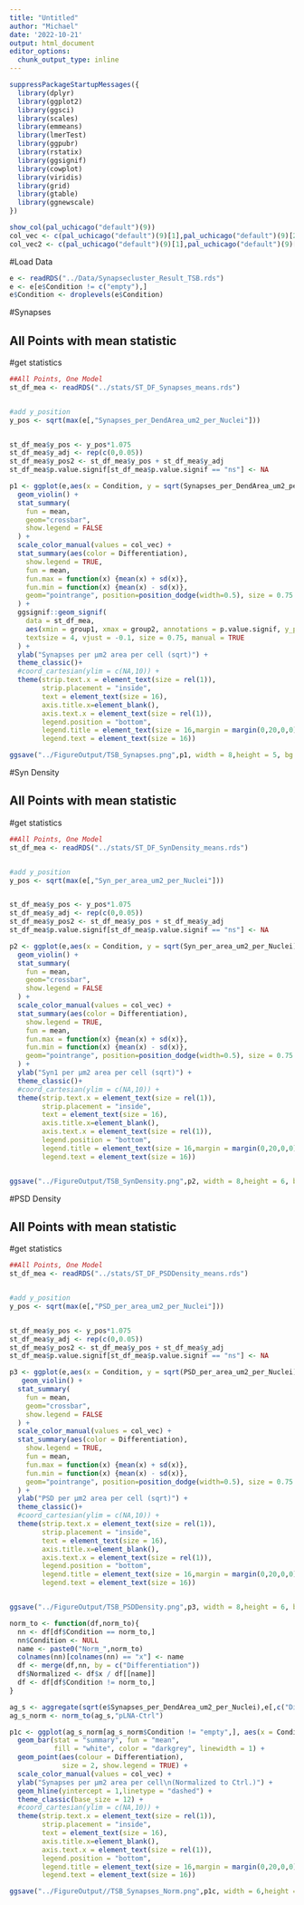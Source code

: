 ---
title: "Untitled"
author: "Michael"
date: '2022-10-21'
output: html_document
editor_options: 
  chunk_output_type: inline
---



```{r}
suppressPackageStartupMessages({
  library(dplyr)
  library(ggplot2)
  library(ggsci)
  library(scales)
  library(emmeans)
  library(lmerTest)
  library(ggpubr)
  library(rstatix)
  library(ggsignif)
  library(cowplot)
  library(viridis)
  library(grid)
  library(gtable)
  library(ggnewscale)
})
```

```{r}
show_col(pal_uchicago("default")(9))
col_vec <- c(pal_uchicago("default")(9)[1],pal_uchicago("default")(9)[2],pal_uchicago("default")(9)[3],pal_uchicago("default")(9)[5],pal_uchicago("default")(9)[9])
col_vec2 <- c(pal_uchicago("default")(9)[1],pal_uchicago("default")(9)[2],pal_uchicago("default")(9)[3],pal_uchicago("default")(9)[5])
```




#Load Data
```{r}
e <- readRDS("../Data/Synapsecluster_Result_TSB.rds")
e <- e[e$Condition != c("empty"),]
e$Condition <- droplevels(e$Condition)
```




##################
##################
#Synapses

## All Points with mean statistic
#get statistics
```{r}
##All Points, One Model
st_df_mea <- readRDS("../stats/ST_DF_Synapses_means.rds")


#add y_position
y_pos <- sqrt(max(e[,"Synapses_per_DendArea_um2_per_Nuclei"]))


st_df_mea$y_pos <- y_pos*1.075
st_df_mea$y_adj <- rep(c(0,0.05))
st_df_mea$y_pos2 <- st_df_mea$y_pos + st_df_mea$y_adj
st_df_mea$p.value.signif[st_df_mea$p.value.signif == "ns"] <- NA
```


```{r}
p1 <- ggplot(e,aes(x = Condition, y = sqrt(Synapses_per_DendArea_um2_per_Nuclei))) + 
  geom_violin() +
  stat_summary(
    fun = mean,
    geom="crossbar",
    show.legend = FALSE
  ) +
  scale_color_manual(values = col_vec) +
  stat_summary(aes(color = Differentiation),
    show.legend = TRUE,
    fun = mean,
    fun.max = function(x) {mean(x) + sd(x)},
    fun.min = function(x) {mean(x) - sd(x)},
    geom="pointrange", position=position_dodge(width=0.5), size = 0.75
  ) +
  ggsignif::geom_signif(
    data = st_df_mea,
    aes(xmin = group1, xmax = group2, annotations = p.value.signif, y_position = y_pos2),
    textsize = 4, vjust = -0.1, size = 0.75, manual = TRUE
  ) +
  ylab("Synapses per µm2 area per cell (sqrt)") +
  theme_classic()+
  #coord_cartesian(ylim = c(NA,10)) +
  theme(strip.text.x = element_text(size = rel(1)),
        strip.placement = "inside",
        text = element_text(size = 16), 
        axis.title.x=element_blank(),
        axis.text.x = element_text(size = rel(1)),
        legend.position = "bottom",
        legend.title = element_text(size = 16,margin = margin(0,20,0,0)),
        legend.text = element_text(size = 16))

ggsave("../FigureOutput/TSB_Synapses.png",p1, width = 8,height = 5, bg = "white")
```






##################
##################
#Syn Density

## All Points with mean statistic
#get statistics
```{r}
##All Points, One Model
st_df_mea <- readRDS("../stats/ST_DF_SynDensity_means.rds")


#add y_position
y_pos <- sqrt(max(e[,"Syn_per_area_um2_per_Nuclei"]))


st_df_mea$y_pos <- y_pos*1.075
st_df_mea$y_adj <- rep(c(0,0.05))
st_df_mea$y_pos2 <- st_df_mea$y_pos + st_df_mea$y_adj
st_df_mea$p.value.signif[st_df_mea$p.value.signif == "ns"] <- NA
```

```{r}
p2 <- ggplot(e,aes(x = Condition, y = sqrt(Syn_per_area_um2_per_Nuclei))) + 
  geom_violin() +
  stat_summary(
    fun = mean,
    geom="crossbar",
    show.legend = FALSE
  ) +
  scale_color_manual(values = col_vec) +
  stat_summary(aes(color = Differentiation),
    show.legend = TRUE,
    fun = mean,
    fun.max = function(x) {mean(x) + sd(x)},
    fun.min = function(x) {mean(x) - sd(x)},
    geom="pointrange", position=position_dodge(width=0.5), size = 0.75
  ) +
  ylab("Syn1 per µm2 area per cell (sqrt)") +
  theme_classic()+
  #coord_cartesian(ylim = c(NA,10)) +
  theme(strip.text.x = element_text(size = rel(1)),
        strip.placement = "inside",
        text = element_text(size = 16), 
        axis.title.x=element_blank(),
        axis.text.x = element_text(size = rel(1)),
        legend.position = "bottom",
        legend.title = element_text(size = 16,margin = margin(0,20,0,0)),
        legend.text = element_text(size = 16)) 


ggsave("../FigureOutput/TSB_SynDensity.png",p2, width = 8,height = 6, bg = "white")
```






##################
##################
#PSD Density

## All Points with mean statistic
#get statistics
```{r}
##All Points, One Model
st_df_mea <- readRDS("../stats/ST_DF_PSDDensity_means.rds")


#add y_position
y_pos <- sqrt(max(e[,"PSD_per_area_um2_per_Nuclei"]))


st_df_mea$y_pos <- y_pos*1.075
st_df_mea$y_adj <- rep(c(0,0.05))
st_df_mea$y_pos2 <- st_df_mea$y_pos + st_df_mea$y_adj
st_df_mea$p.value.signif[st_df_mea$p.value.signif == "ns"] <- NA
```

```{r}
p3 <- ggplot(e,aes(x = Condition, y = sqrt(PSD_per_area_um2_per_Nuclei))) + 
   geom_violin() +
  stat_summary(
    fun = mean,
    geom="crossbar",
    show.legend = FALSE
  ) +
  scale_color_manual(values = col_vec) +
  stat_summary(aes(color = Differentiation),
    show.legend = TRUE,
    fun = mean,
    fun.max = function(x) {mean(x) + sd(x)},
    fun.min = function(x) {mean(x) - sd(x)},
    geom="pointrange", position=position_dodge(width=0.5), size = 0.75
  ) +
  ylab("PSD per µm2 area per cell (sqrt)") +
  theme_classic()+
  #coord_cartesian(ylim = c(NA,10)) +
  theme(strip.text.x = element_text(size = rel(1)),
        strip.placement = "inside",
        text = element_text(size = 16), 
        axis.title.x=element_blank(),
        axis.text.x = element_text(size = rel(1)),
        legend.position = "bottom",
        legend.title = element_text(size = 16,margin = margin(0,20,0,0)),
        legend.text = element_text(size = 16)) 


ggsave("../FigureOutput/TSB_PSDDensity.png",p3, width = 8,height = 6, bg = "white")
```




```{r}
norm_to <- function(df,norm_to){
  nn <- df[df$Condition == norm_to,]
  nn$Condition <- NULL
  name <- paste0("Norm_",norm_to)
  colnames(nn)[colnames(nn) == "x"] <- name
  df <- merge(df,nn, by = c("Differentiation"))
  df$Normalized <- df$x / df[[name]]
  df <- df[df$Condition != norm_to,]
}
```


```{r}
ag_s <- aggregate(sqrt(e$Synapses_per_DendArea_um2_per_Nuclei),e[,c("Differentiation","Condition")], FUN=mean)
ag_s_norm <- norm_to(ag_s,"pLNA-Ctrl")

p1c <- ggplot(ag_s_norm[ag_s_norm$Condition != "empty",], aes(x = Condition, y = Normalized)) +
  geom_bar(stat = "summary", fun = "mean",
           fill = "white", color = "darkgrey", linewidth = 1) +
  geom_point(aes(colour = Differentiation), 
             size = 2, show.legend = TRUE) +
  scale_color_manual(values = col_vec) +
  ylab("Synapses per µm2 area per cell\n(Normalized to Ctrl.)") +
  geom_hline(yintercept = 1,linetype = "dashed") +
  theme_classic(base_size = 12) +
  #coord_cartesian(ylim = c(NA,10)) +
  theme(strip.text.x = element_text(size = rel(1)),
        strip.placement = "inside",
        text = element_text(size = 16), 
        axis.title.x=element_blank(),
        axis.text.x = element_text(size = rel(1)),
        legend.position = "bottom",
        legend.title = element_text(size = 16,margin = margin(0,20,0,0)),
        legend.text = element_text(size = 16))

ggsave("../FigureOutput//TSB_Synapses_Norm.png",p1c, width = 6,height = 8, bg = "white")
```



